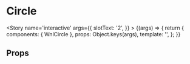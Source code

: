 
<Meta title='molecules/Circle' component={WnlCircle} />

# Circle

<Story name='interactive'
    args={{
        slotText: '<span class="-mischka">2</span>',
    }}
    >
    {(args) => {
        return {
            components: { WnlCircle },
            props: Object.keys(args),
            template: '<wnl-circle><span v-html="slotText" /></wnl-circle>',
        };
    }}
</Story>

## Props

<Props of={WnlCircle} />
